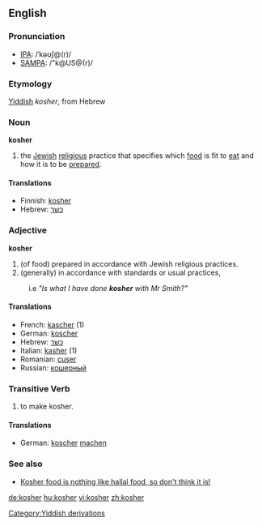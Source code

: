 ==English==

===Pronunciation===
*[[w:IPA|IPA]]: /ˈkəʊʃ@(r)/
*[[w:SAMPA|SAMPA]]: /"k@US@(r)/

===Etymology===
[[Yiddish]] ''kosher'', from Hebrew

===Noun===
'''kosher'''

# the [[Jew]]ish [[religion|religious]] practice that specifies which [[food]] is fit to [[eat]] and how it is to be [[prepare]]d.

====Translations====

*Finnish: [[kosher]]
*Hebrew: [[כשר]]

===Adjective===
'''kosher'''

# (of food) prepared in accordance with Jewish religious practices.
# (generally) in accordance with standards or usual practices, 
:i.e ''"Is what I have done '''kosher''' with Mr Smith?"''  

====Translations====

*French: [[kascher]] (1) 
*German: [[koscher]]
*Hebrew: [[כשר]]
*Italian: [[kasher]] (1)
*Romanian: [[cuşer]]
*Russian: [[кошерный]]

===Transitive Verb===
# to make kosher.

====Translations====

*German: [[koscher]] [[machen]]

===See also===
*[[Kosher food is nothing like hallal food, so don't think it is!]]

[[Category:Yiddish derivations]]

[[de:kosher]]
[[hu:kosher]]
[[vi:kosher]]
[[zh:kosher]]